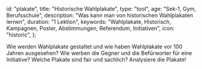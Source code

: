 
  id: "plakate",
  title: "Historische Wahlplakate",
  type: "tool",
  age: "Sek-1, Gym, Berufsschule",
  description: "Was kann man von historischen Wahlplakaten lernen",
  duration: "1 Lektion",
  keywords:
    "Wahlplakate, Historisch, Kampagnen, Poster, Abstimmungen, Referendum, Initiativen",
  icon: "historic",
};

Wie werden Wahlplakate gestaltet und wie haben Wahlplakate vor 100 Jahren ausgesehen?
Wie werben die Gegner und die Befürworter für eine Initiative?
Welche Plakate sind fair und sachlich? Analysiere die Plakate!

<Posters />
